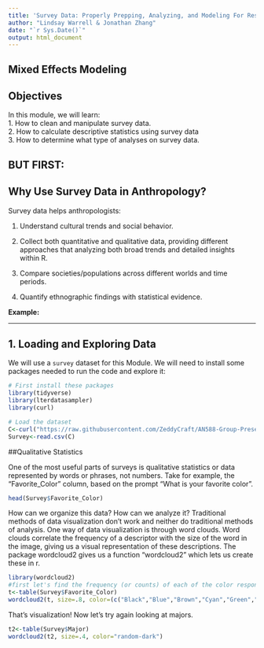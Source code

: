 ```yaml
---
title: 'Survey Data: Properly Prepping, Analyzing, and Modeling For Research'
author: "Lindsay Warrell & Jonathan Zhang"
date: "`r Sys.Date()`"
output: html_document
---
```


## **Mixed Effects Modeling**

## Objectives

| In this module, we will learn:
| 1. How to clean and manipulate survey data.
| 2. How to calculate descriptive statistics using survey data
| 3. How to determine what type of analyses on survey data.

## **BUT FIRST:**

## **Why Use Survey Data in Anthropology?**

Survey data helps anthropologists:

1.  Understand cultural trends and social behavior.

2.  Collect both quantitative and qualitative data, providing different approaches that analyzing both broad trends and detailed insights within R.

3.  Compare societies/populations across different worlds and time periods.

4.  Quantify ethnographic findings with statistical evidence.

**Example:**

------------------------------------------------------------------------

## **1. Loading and Exploring Data**

We will use a `survey` dataset for this Module. We will need to install some packages needed to run the code and explore it:

```r
# First install these packages
library(tidyverse)
library(lterdatasampler)
library(curl)
```

```r
# Load the dataset
C<-curl("https://raw.githubusercontent.com/ZeddyCraft/AN588-Group-Presentation/refs/heads/main/Cleaned_Data.csv")
Survey<-read.csv(C)
```

##Qualitative Statistics

One of the most useful parts of surveys is qualitative statistics or data represented by words or phrases, not numbers. Take for example, the "Favorite_Color" column, based on the prompt "What is your favorite color". 

```r
head(Survey$Favorite_Color)
```
How can we organize this data? How can we analyze it? Traditional methods of data visualization don't work and neither do traditional methods of analysis. One way of data visualization is through word clouds.
Word clouds correlate the frequency of a descriptor with the size of the word in the image, giving us a visual representation of these descriptions. The package wordcloud2 gives us a function "wordcloud2" which lets us create these in r.

```r
library(wordcloud2)
#first let's find the frequency (or counts) of each of the color responses in r
t<-table(Survey$Favorite_Color)
wordcloud2(t, size=.8, color=(c("Black","Blue","Brown","Cyan","Green","Pink","Purple","Red","Teal","Yellow")))
```
That's visualization! Now let's try again looking at majors.
```r
t2<-table(Survey$Major)
wordcloud2(t2, size=.4, color="random-dark")
```

 